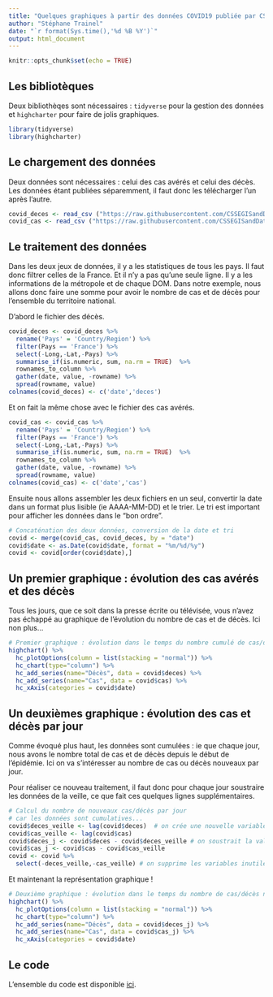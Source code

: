 ```yaml
---
title: "Quelques graphiques à partir des données COVID19 publiée par CSSEDISandData"
author: "Stéphane Trainel"
date: "`r format(Sys.time(),'%d %B %Y')`"
output: html_document
---
```


```r
knitr::opts_chunk$set(echo = TRUE)
```

## Les bibliotèques

Deux bibliothèqes sont nécessaires : `tidyverse` pour la gestion des données et `highcharter` pour faire de jolis graphiques.

```r
library(tidyverse)
library(highcharter)
```

## Le chargement des données

Deux données sont nécessaires : celui des cas avérés et celui des décès. Les données étant publiées séparemment, il faut donc les télécharger l'un après l'autre.

```r
covid_deces <- read_csv ("https://raw.githubusercontent.com/CSSEGISandData/COVID-19/master/csse_covid_19_data/csse_covid_19_time_series/time_series_covid19_deaths_global.csv")
covid_cas <- read_csv ("https://raw.githubusercontent.com/CSSEGISandData/COVID-19/master/csse_covid_19_data/csse_covid_19_time_series/time_series_covid19_confirmed_global.csv")
```

## Le traitement des données

Dans les deux jeux de données, il y a les statistiques de tous les pays. Il faut donc filtrer celles de la France. Et il n'y a pas qu'une seule ligne. Il y a les informations de la métropole et de chaque DOM. Dans notre exemple, nous allons donc faire une somme pour avoir le nombre de cas et de décès pour l'ensemble du territoire national.

D'abord le fichier des décès.

```r
covid_deces <- covid_deces %>%
  rename('Pays' = 'Country/Region') %>%
  filter(Pays == 'France') %>%
  select(-Long,-Lat,-Pays) %>%
  summarise_if(is.numeric, sum, na.rm = TRUE)  %>% 
  rownames_to_column %>%
  gather(date, value, -rowname) %>% 
  spread(rowname, value)
colnames(covid_deces) <- c('date','deces')
```

Et on fait la même chose avec le fichier des cas avérés.

```r
covid_cas <- covid_cas %>%
  rename('Pays' = 'Country/Region') %>%
  filter(Pays == 'France') %>%
  select(-Long,-Lat,-Pays) %>%
  summarise_if(is.numeric, sum, na.rm = TRUE)  %>% 
  rownames_to_column %>%
  gather(date, value, -rowname) %>% 
  spread(rowname, value)
colnames(covid_cas) <- c('date','cas')
```

Ensuite nous allons assembler les deux fichiers en un seul, convertir la date dans un format plus lisible (ie AAAA-MM-DD) et le trier. Le tri est important pour afficher les données dans le "bon ordre".

```r
# Concaténation des deux données, conversion de la date et tri
covid <- merge(covid_cas, covid_deces, by = "date")
covid$date <- as.Date(covid$date, format = "%m/%d/%y")
covid <- covid[order(covid$date),]
```

## Un premier graphique : évolution des cas avérés et des décès

Tous les jours, que ce soit dans la presse écrite ou télévisée, vous n'avez pas échappé au graphique de l'évolution du nombre de cas et de décès. Ici non plus... 

```r
# Premier graphique : évolution dans le temps du nombre cumulé de cas/décès
highchart() %>%
  hc_plotOptions(column = list(stacking = "normal")) %>%
  hc_chart(type="column") %>%
  hc_add_series(name="Décès", data = covid$deces) %>%
  hc_add_series(name="Cas", data = covid$cas) %>%
  hc_xAxis(categories = covid$date) 
```

## Un deuxièmes graphique : évolution des cas et décès par jour

Comme évoqué plus haut, les données sont cumulées : ie que chaque jour, nous avons le nombre total
de cas et de décès depuis le début de l'épidémie. 
Ici on va s'intéresser au nombre de cas ou décès nouveaux par jour.

Pour réaliser ce nouveau traitement, il faut donc pour chaque jour soustraire les données de la veille, ce que fait ces quelques lignes supplémentaires.

```r
# Calcul du nombre de nouveaux cas/décès par jour
# car les données sont cumulatives...
covid$deces_veille <- lag(covid$deces)  # on crée une nouvelle variable avec la valeur du jour précédent
covid$cas_veille <- lag(covid$cas)
covid$deces_j <- covid$deces - covid$deces_veille # on soustrait la valeur du jour précédent à la valeur du jour
covid$cas_j <- covid$cas - covid$cas_veille
covid <- covid %>%
  select(-deces_veille,-cas_veille) # on supprime les variables inutiles
```

Et maintenant la représentation graphique !

```r
# Deuxième graphique : évolution dans le temps du nombre de cas/décès nouveaux chaque jour
highchart() %>%
  hc_plotOptions(column = list(stacking = "normal")) %>%
  hc_chart(type="column") %>%
  hc_add_series(name="Décès", data = covid$deces_j) %>%
  hc_add_series(name="Cas", data = covid$cas_j) %>%
  hc_xAxis(categories = covid$date) 
```

## Le code

L'ensemble du code est disponible [ici](https://github.com/spyrales/la-piscine/tree/master/20200402-COVID19/strainel-graphics).
